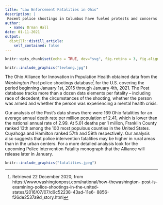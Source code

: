 ```yaml
---
title: "Law Enforcement Fatalities in Ohio"
description: |
 Recent police shootings in Columbus have fueled protests and concerns in the civil  rights community, but what does a careful analysis of the data tell us about fatal police interventions in Ohio and Franklin County?
author:
  - name: Orman Hall
date: 01-11-2021
output:
  distill::distill_article:
    self_contained: false
---
```


```r
knitr::opts_chunk$set(echo = TRUE, dev="svg", fig.retina = 3, fig.align = "center")
```


```r
knitr::include_graphics("levlong.jpg")
```

The Ohio Alliance for Innovation in Population Health obtained data from the _Washington Post_ police shootings database^[Retrieved 22 December 2020, from https://www.washingtonpost.com/national/how-thewashington-
post-is-examining-police-shootings-in-the-united-states/2016/07/07/d9c52238-43ad-11e6-
8856-f26de2537a9d_story.html] for the U.S. covering the period beginning January 1st, 2015 through January 4th, 2021. The Post database tracks more than a dozen data elements per fatality – including race of decedent, the circumstances of the shooting, whether the person was armed and whether the person was experiencing a mental health crisis.
 
Our analysis of the Post's data shows there were 169 Ohio fatalities for an average annual death rate per million population of 2.41, which is lower than the national annual rate of 2.99. At 5.01 deaths per 1 million, Franklin County ranked 13th among the 100 most populous counties in the United States. Cuyahoga and Hamilton ranked 57th and 59th respectively. 
Our analysis also suggests that police intervention fatalities may be higher in rural areas than in the urban centers. For a more detailed analysis look for the upcoming Police Intervention Fatality monograph that the Alliance will release later in January.


```r
knitr::include_graphics("fatalities.jpeg")
```


